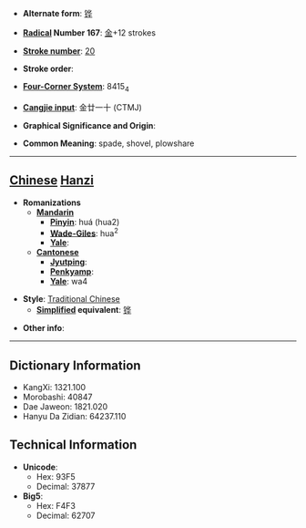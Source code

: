 * '''Alternate form''': [[铧]]

* '''[[Wiktionary:Chinese radical index| Radical]] Number 167''': [[Wiktionary:Chinese radical index 金|金]]+12 strokes

* '''[[Wiktionary:Chinese total strokes index|Stroke number]]''': [[Wiktionary:Chinese total strokes index 20|20]]

* '''Stroke order''': 

* '''[[Wiktionary:Chinese four corner index|Four-Corner System]]''': 8415<sub>4</sub>

* '''[[Wiktionary:Chinese Cangjie index|Cangjie input]]''': 金廿一十 (CTMJ)

* '''Graphical Significance and Origin''': 

* '''Common Meaning''': spade, shovel, plowshare

----

== [[Chinese]] [[Hanzi]] ==

* '''Romanizations'''
** '''[[Mandarin]]'''
*** '''[[Pinyin]]''': huá (hua2)
*** '''[[Wade-Giles]]''': hua<sup>2</sup>
*** '''[[Yale]]''': 
** '''[[Cantonese]]'''
*** '''[[Jyutping]]''':
*** '''[[Penkyamp]]''': 
*** '''[[Yale]]''': wa4

* '''Style''': [[Traditional Chinese]] 
** '''[[Simplified Chinese|Simplified]] equivalent''': [[铧]]

* '''Other info''': 

----

== Dictionary Information ==

* KangXi: 1321.100
* Morobashi: 40847
* Dae Jaweon: 1821.020
* Hanyu Da Zidian: 64237.110

== Technical Information ==

* '''Unicode''':
** Hex: 93F5
** Decimal: 37877
* '''Big5''':
** Hex: F4F3
** Decimal: 62707